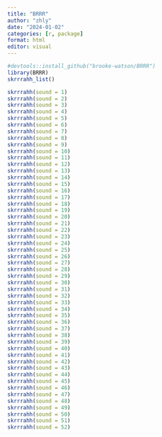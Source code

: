 ---
title: "BRRR"
author: "zhly"
date: "2024-01-02"
categories: [r, package]
format: html
editor: visual
---

```{r}
#devtools::install_github("brooke-watson/BRRR")
library(BRRR)
skrrrahh_list()
```

```{r,eval=FALSE}
skrrrahh(sound = 1)
skrrrahh(sound = 2)
skrrrahh(sound = 3)
skrrrahh(sound = 4)
skrrrahh(sound = 5)
skrrrahh(sound = 6)
skrrrahh(sound = 7)
skrrrahh(sound = 8)
skrrrahh(sound = 9)
skrrrahh(sound = 10)
skrrrahh(sound = 11)
skrrrahh(sound = 12)
skrrrahh(sound = 13)
skrrrahh(sound = 14)
skrrrahh(sound = 15)
skrrrahh(sound = 16)
skrrrahh(sound = 17)
skrrrahh(sound = 18)
skrrrahh(sound = 19)
skrrrahh(sound = 20)
skrrrahh(sound = 21)
skrrrahh(sound = 22)
skrrrahh(sound = 23)
skrrrahh(sound = 24)
skrrrahh(sound = 25)
skrrrahh(sound = 26)
skrrrahh(sound = 27)
skrrrahh(sound = 28)
skrrrahh(sound = 29)
skrrrahh(sound = 30)
skrrrahh(sound = 31)
skrrrahh(sound = 32)
skrrrahh(sound = 33)
skrrrahh(sound = 34)
skrrrahh(sound = 35)
skrrrahh(sound = 36)
skrrrahh(sound = 37)
skrrrahh(sound = 38)
skrrrahh(sound = 39)
skrrrahh(sound = 40)
skrrrahh(sound = 41)
skrrrahh(sound = 42)
skrrrahh(sound = 43)
skrrrahh(sound = 44)
skrrrahh(sound = 45)
skrrrahh(sound = 46)
skrrrahh(sound = 47)
skrrrahh(sound = 48)
skrrrahh(sound = 49)
skrrrahh(sound = 50)
skrrrahh(sound = 51)
skrrrahh(sound = 52)
```
